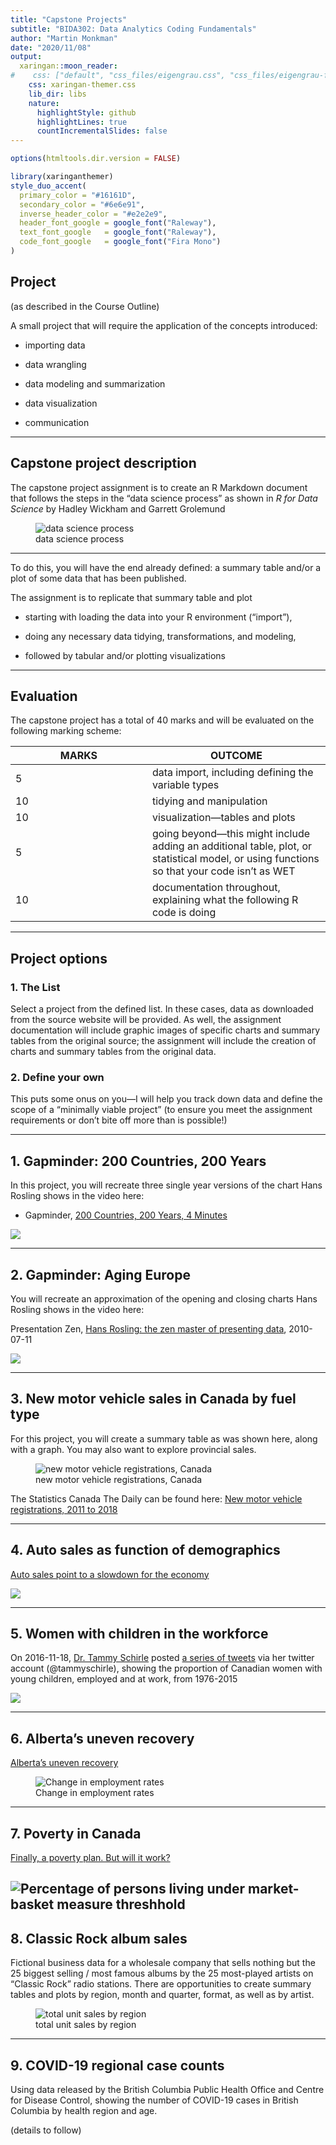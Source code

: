 ```yaml
---
title: "Capstone Projects"
subtitle: "BIDA302: Data Analytics Coding Fundamentals"
author: "Martin Monkman"
date: "2020/11/08"
output:
  xaringan::moon_reader:
#    css: ["default", "css_files/eigengrau.css", "css_files/eigengrau-fonts.css"]    
    css: xaringan-themer.css
    lib_dir: libs
    nature:
      highlightStyle: github
      highlightLines: true
      countIncrementalSlides: false
---
```



<!-- 
This file by Martin Monkman 
is licensed under a Creative Commons Attribution 4.0 International License
https://creativecommons.org/licenses/by/4.0/  
-->




```r
options(htmltools.dir.version = FALSE)
```

```r
library(xaringanthemer)
style_duo_accent(
  primary_color = "#16161D",
  secondary_color = "#6e6e91",
  inverse_header_color = "#e2e2e9",
  header_font_google = google_font("Raleway"),
  text_font_google   = google_font("Raleway"),
  code_font_google   = google_font("Fira Mono")
)
```

## Project

(as described in the Course Outline)

A small project that will require the application of the concepts introduced:

* importing data

* data wrangling

* data modeling and summarization

* data visualization

* communication

---

## Capstone project description

The capstone project assignment is to create an R Markdown document that follows the steps in the "data science process" as shown in _R for Data Science_ by Hadley Wickham and Garrett Grolemund

![data science process](data-science.png)

---

To do this, you will have the end already defined: a summary table and/or a plot of some data that has been published.

The assignment is to replicate that summary table and plot

* starting with loading the data into your R environment ("import"),

* doing any necessary data tidying, transformations, and modeling, 

* followed by tabular and/or plotting visualizations

---

## Evaluation

The capstone project has a total of 40 marks and will be evaluated on the following marking scheme:

| MARKS | OUTCOME |
|-------|---------|
| 5 | data import, including defining the variable types |
| 10 | tidying and manipulation |
| 10 | visualization—tables and plots |
| 5 | going beyond—this might include adding an additional table, plot, or statistical model, or using functions so that your code isn't as WET |
| 10 | documentation throughout, explaining what the following R code is doing |


---

## Project options

### 1. The List

Select a project from the defined list. In these cases, data as downloaded from the source website will be provided. As well, the assignment documentation will include graphic images of specific charts and summary tables from the original source; the assignment will include the creation of charts and summary tables from the original data.

### 2. Define your own

This puts some onus on you—I will help you track down data and define the scope of a "minimally viable project" (to ensure you meet the assignment requirements or don't bite off more than is possible!)
 
 
---

## 1. Gapminder: 200 Countries, 200 Years

In this project, you will recreate three single year versions of the chart Hans Rosling shows in the video here:

* Gapminder, [200 Countries, 200 Years, 4 Minutes](https://www.gapminder.org/videos/200-years-that-changed-the-world-bbc/)

![](../capstone_01_gapminder_Europe/)


---

## 2. Gapminder: Aging Europe

You will recreate an approximation of the opening and closing charts Hans Rosling shows in the video here:

Presentation Zen, [Hans Rosling: the zen master of presenting data](https://www.presentationzen.com/presentationzen/2010/07/hans-rosling-tips-on-presenting-data.html), 2010-07-11

![](../capstone_02_gapminder_Europe/Hans_Rosling_aging_europe_small.png)

---

## 3. New motor vehicle sales in Canada by fuel type

For this project, you will create a summary table as was shown here, along with a graph. You may also want to explore provincial sales.

![new motor vehicle registrations, Canada](../capstone_03_new_motor_vehicle/new_motor_vehicle_registrations.jpg)

The Statistics Canada The Daily can be found here: [New motor vehicle registrations, 2011 to 2018](https://www150.statcan.gc.ca/n1/daily-quotidien/191118/dq191118c-eng.htm)


---

## 4. Auto sales as function of demographics

[Auto sales point to a slowdown for the economy](https://www.macleans.ca/economy/economicanalysis/the-most-important-charts-to-watch-in-2019/)


![](../capstone_04_auto_sales/David-Doyle-car-sales.png)

---

## 5. Women with children in the workforce


On 2016-11-18, [Dr. Tammy Schirle](https://legacy.wlu.ca/homepage.php?grp_id=1805&f_id=31) posted [a series of tweets](https://twitter.com/tammyschirle/status/799616596750831616) via her twitter account (@tammyschirle), showing the proportion of Canadian women with young children, employed and at work, from 1976-2015


![](../capstone_05_lfs_women_children/schirle_lfs_women_age_of_child.png)

---

## 6. Alberta’s uneven recovery



[Alberta's uneven recovery](https://www.macleans.ca/economy/economicanalysis/the-most-important-charts-to-watch-in-2019/)



![Change in employment rates](../capstone_06_lfs_Alberta_recovery/Trevor-Tombe-Alberta-employment.png)

---


## 7. Poverty in Canada

[Finally, a poverty plan. But will it work?](https://www.macleans.ca/economy/economicanalysis/the-most-important-charts-to-watch-in-2019/)



![Percentage of persons living under market-basket measure threshhold](../capstone_07_mbm_poverty_plan\Lindsay-Tedds-poverty.png)
---

## 8. Classic Rock album sales 

Fictional business data for a wholesale company that sells nothing but the 25 biggest selling / most famous albums by the 25 most-played artists on "Classic Rock" radio stations. There are opportunities to create summary tables and plots by region, month and quarter, format, as well as by artist.

![total unit sales by region](../capstone_08_CR25_orders/sales_region_small.png)

---

## 9. COVID-19 regional case counts 

Using data released by the British Columbia Public Health Office and Centre for Disease Control, showing the number of COVID-19 cases in British Columbia by health region and age.

(details to follow)




